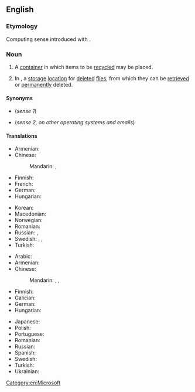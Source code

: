 ==English==

===Etymology===
Computing sense introduced with {{w|Windows 95}}.

===Noun===
{{en-noun}}

# A [[container]] in which items to be [[recycled]] may be placed.
# {{lb|en|computing}} In {{w|Microsoft Windows}}, a [[storage]] [[location]] for [[delete]]d [[file]]s, from which they can be [[retrieved]] or [[permanently]] deleted.

====Synonyms====
* {{l|en|recycling bin}} (''sense 1'')
* {{l|en|trash}} (''sense 2, on other operating systems and emails'')

====Translations====
{{trans-top|container}}
* Armenian: {{t+|hy|աղբաման|sc=Armn}}
* Chinese:
*: Mandarin: {{t|cmn|資源回收筒|sc=Hani}}, {{t|cmn|资源回收筒|tr=zīyuán huíshōu tǒng|sc=Hani}}
* Finnish: {{t|fi|kierrätysastia}}
* French: {{t+|fr|corbeille|f}}
* German: {{t+|de|Papierkorb|m}}
* Hungarian: {{t+|hu|lomtár}}
{{trans-mid}}
* Korean: {{t+|ko|휴지통|sc=Kore}}
* Macedonian: {{t|mk|ка́нта за рецикли́рање|f|sc=Cyrl}}
* Norwegian: {{t|no|papirkurv}}
* Romanian: {{t|ro|coș de reciclare|n}}
* Russian: {{t|ru|му́сорная корзи́на|f}}, {{t+|ru|корзи́на|f}} {{qualifier|для му́сор}}
* Swedish: {{t+|sv|papperskorg|c}}, {{t+|sv|soptunna|c}}, {{t|sv|återvinningscontainer|c}}
* Turkish: {{t|tr|geri dönüşüm kutusu}}
{{trans-bottom}}

{{trans-top|(computing) in Microsoft Windows, a storage location for deleted files}}
* Arabic: {{t|ar|سَلَّة الْمَحْذُوفَات|f}}
* Armenian: {{t+|hy|աղբաման|sc=Armn}}
* Chinese:
*: Mandarin: {{t|cmn|資源回收筒|sc=Hani}}, {{t|cmn|资源回收筒|tr=zīyuán huíshōu tǒng|sc=Hani}}, {{t|cmn|回收站|tr=huíshōuzhàn}}
* Finnish: {{t+|fi|roskakori}}
* Galician: {{t|gl|papeleira de reciclaxe|f}}
* German: {{t+|de|Papierkorb|m}}
* Hungarian: {{t+|hu|lomtár}}
{{trans-mid}}
* Japanese: {{t|ja|ごみ箱|tr=ごみばこ, gomibako|sc=Jpan}}
* Polish: {{t+|pl|kosz|m}}
* Portuguese: {{t+|pt|reciclagem|f}}
* Romanian: {{t|ro|coș de gunoi|n}}
* Russian: {{t|ru|му́сорная корзи́на|f}}
* Spanish: {{t|es|papelera de reciclaje|f}}
* Swedish: {{t+|sv|papperskorg|c}}
* Turkish: {{t|tr|geri dönüşüm kutusu}}
* Ukrainian: {{t|uk|кошик|m}}
{{trans-bottom}}

[[Category:en:Microsoft]]